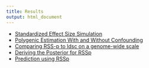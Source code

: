 ```yaml
---
title: Results
output: html_document
---
```







* [Standardized Effect Size Simulation](simulation.html)
* [Polygenic Estimation With and Without Confounding](PolygenicEstimation.html)
* [Comparing RSS-p to ldsc on a genome-wide scale](RSSp_ldsc.html)
* [Deriving the Posterior for RSSp](RSSp_Posterior.html)
* [Prediction using RSSp](RSSp_Prediction.html)

<!-- * [Genome-Wide Simulation](GenomeWideSimulation.html) -->
<!-- * [Diagonal Approximation of LD matrix](IndependenceCheck.html) -->

<!-- * [Getting up and running with LDetect](Running_ldetect.html) -->

